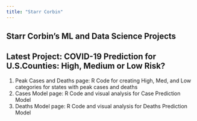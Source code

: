 ```yaml
---
title: "Starr Corbin"
---
```

## Starr Corbin's ML and Data Science Projects

## Latest Project: COVID-19 Prediction  for U.S.Counties: High, Medium or Low Risk? 

1. Peak Cases and Deaths page: R Code for creating High, Med, and Low categories for states with peak cases and deaths
2. Cases Model page: R Code and visual analysis for Case Prediction Model
3. Deaths Model page: R Code and visual analysis for Deaths Prediction Model